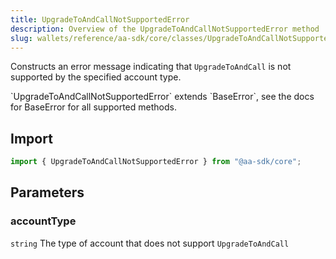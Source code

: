 ```yaml
---
title: UpgradeToAndCallNotSupportedError
description: Overview of the UpgradeToAndCallNotSupportedError method
slug: wallets/reference/aa-sdk/core/classes/UpgradeToAndCallNotSupportedError/constructor
---
```




Constructs an error message indicating that `UpgradeToAndCall` is not supported by the specified account type.

<Note>
  `UpgradeToAndCallNotSupportedError` extends `BaseError`, see the docs for
  BaseError for all supported methods.
</Note>

## Import

```ts
import { UpgradeToAndCallNotSupportedError } from "@aa-sdk/core";
```

## Parameters

### accountType

`string`
The type of account that does not support `UpgradeToAndCall`
